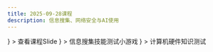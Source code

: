 ```yaml
---
title: 2025-09-28课程
description: 信息搜集、网络安全与AI使用
---
```




<Cards>
  <Card 
    title="Slide"
    href="https://slides.pku3d.com/2025-09-28"
    icon={<PresentationIcon className="text-blue-500" />}
  >
    查看课程Slide
  </Card>
  <Card 
    title="信息搜集小测试"
    href="/docs/quiz/info-ans"
    icon={<FileTextIcon className="text-green-500" />}
  >
    信息搜集技能测试小游戏
  </Card>
  <Card 
    title="计算机硬件测试题"
    href="/docs/quiz/hardware"
    icon={<HardDriveIcon className="text-purple-500" />}
  >
    计算机硬件知识测试
  </Card>
</Cards>
